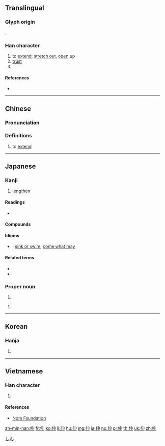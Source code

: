 {{character info/new}}
==Translingual==
===Glyph origin===
{{Han etym}}
{{Han compound|alt1=亻|人|申|ls=psc|c1=s|c2=p|t1=man}}.
===Han character===
{{Han char|rn=9|rad=人|as=05|sn=7|four=25206|canj=OLWL|ids=⿰亻申}}

# to [[extend]], [[stretch out]], [[open]] up
# [[trust]]
# {{surname|lang=zh}}

====References====
* {{Han ref|kx=0097.060|dkj=00481|dj=0205.120|hdz=10133.020|uh=4F38|ud=20280|bh=A6F9|bd=42745}}

----

==Chinese==
{{zh-forms}}

===Pronunciation===
{{zh-pron
|m=shēn
|c=san1
|h=pfs=chhûn/sṳ̂n
|h_note=chhûn - vernacular; sṳ̂n - literary
|mn=sin/chhun/qz,xm:chhng
|mn_note=sin - literary; chhun/chhng - vernacular
|mn-t=cung1/sing1
|mn-t_note=cung1 - vernacular; sing1 - literary
|mc=y
|oc=y
|ma=
|cat=v,pn
}}

===Definitions===
{{zh-hanzi}}

# to [[extend]]
#: {{zh-x|伸長 兩 隻 手|to extend two hands}}

----

==Japanese==

===Kanji===
{{ja-kanji|grade=c|rs=人05}}

# lengthen

====Readings====
* {{ja-readings|on=[[しん]] ([[shin]])|kun=[[のびる]] ([[伸びる]], [[nobiru]]), [[のばす]] ([[伸ばす]], [[nobasu]])}}

====Compounds====
{{der5
| {{ja-l|伸筋}}
| {{ja-l|伸縮}}
| {{ja-l|伸張}}
| {{ja-l|伸長}}, {{ja-l|伸暢}}
| {{ja-l|伸展}}
| {{ja-l|伸度}}
}}

====Idioms====
* {{ja-r|伸るか反るか|のる か そる か}}: [[sink or swim]]; [[come what may]]

====Related terms====
* {{l|ja|伸す}}
* {{l|ja|伸べ広げる}}

===Proper noun===
{{ja-pos|proper|しん}}

# {{given name|male|lang=ja}}

{{ja-pos|proper|のぶる}}

# {{given name|male|lang=ja}}

[[Category:Japanese male given names|しん]]

----

==Korean==

===Hanja===
{{ko-hanja|hangeul=신|rv=sin|mr=sin}}

# {{defn|lang=ko|sort=人05}}

----

==Vietnamese==

===Han character===
{{vi-hantu|[[thân]]|rs=人05}}

# {{defn|lang=vi|sort=人05}}

====References====
* [http://nomfoundation.org/common/nom_details.php?codepoint=4f38 Nom Foundation]

[[zh-min-nan:伸]]
[[fr:伸]]
[[ko:伸]]
[[li:伸]]
[[hu:伸]]
[[mg:伸]]
[[ja:伸]]
[[no:伸]]
[[pl:伸]]
[[th:伸]]
[[uk:伸]]
[[zh:伸]]